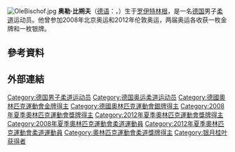 [[File:OleBischof.jpg|thumb]]
{{MedalTableTop}}
{{MedalCountry|{{DEU}}}}
{{MedalSport|男子柔道}}
{{MedalCompetition|歐洲柔道錦標賽}}
{{MedalSilver|[[2004年歐洲柔道錦標賽|2004年布加勒斯特]]|81公斤級}}
{{MedalGold|[[2005年歐洲柔道錦標賽|2005年鹿特丹]]|81公斤級}}
{{MedalCompetition|[[夏季奧林匹克運動會|夏季奧林匹克運動會]]}}
{{MedalGold|[[2008年夏季奥林匹克运动会|2008年北京]]|[[2008年夏季奧林匹克運動會柔道比賽|81公斤級]]}}
{{MedalSilver|[[2012年夏季奥林匹克运动会|2012年伦敦]]|[[2012年夏季奧林匹克運動會柔道比賽|81公斤級]]}}
{{MedalBottom}}
{{世大運獎牌記錄
|項目=柔道
|a1=2003
|b1=3
|c1=81公斤
}}
'''奥勒·比朔夫'''（[[德语|德语]]：'''{{lang|de|Ole Bischof}}'''，{{bd|1979年|8月27日||}}）生于[[罗伊特林根|罗伊特林根]]，是一名[[德国|德国]]男子[[柔道|柔道]]运动员。他曾参加2008年北京奥运和2012年伦敦奥运，两届奥运各收获一枚金牌和一枚银牌。

== 參考資料 ==
{{Reflist}}

== 外部連結 ==

{{Germany-bio-stub}}
{{Commonscat|Ole Bischof}}
{{DEFAULTSORT:Bischof, Ole}}
[[Category:德国男子柔道运动员|Category:德国男子柔道运动员]]
[[Category:德国奥运柔道运动员|Category:德国奥运柔道运动员]]
[[Category:德國奧林匹克運動會金牌得主|Category:德國奧林匹克運動會金牌得主]]
[[Category:德國奧林匹克運動會銀牌得主|Category:德國奧林匹克運動會銀牌得主]]
[[Category:2008年夏季奧林匹克運動會獎牌得主|Category:2008年夏季奧林匹克運動會獎牌得主]]
[[Category:2012年夏季奧林匹克運動會獎牌得主|Category:2012年夏季奧林匹克運動會獎牌得主]]
[[Category:2008年夏季奧林匹克運動會柔道運動員|Category:2008年夏季奧林匹克運動會柔道運動員]]
[[Category:2012年夏季奧林匹克運動會柔道運動員|Category:2012年夏季奧林匹克運動會柔道運動員]]
[[Category:奧林匹克運動會柔道獎牌得主|Category:奧林匹克運動會柔道獎牌得主]]
[[Category:银月桂叶获得者|Category:银月桂叶获得者]]